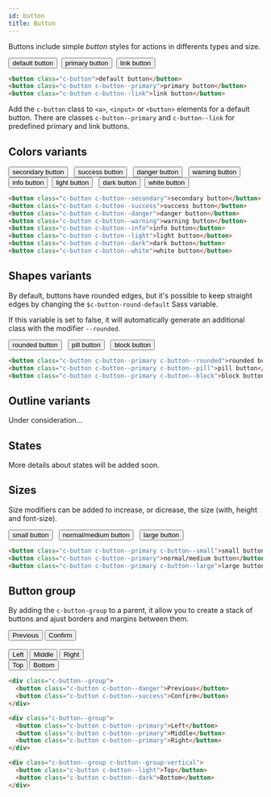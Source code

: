```yaml
---
id: button
title: Button
---
```



Buttons include simple _button_ styles for actions in differents types and size.

<Example>
  <button className="c-button">default button</button>&nbsp;
  <button className="c-button c-button--primary">primary button</button>&nbsp;
  <button className="c-button c-button--link">link button</button>
</Example>

```html
<button class="c-button">default button</button>
<button class="c-button c-button--primary">primary button</button>
<button class="c-button c-button--link">link button</button>
```

Add the `c-button` class to `<a>`, `<input>` or `<button>` elements for a
default button. There are classes `c-button--primary` and `c-button--link` for
predefined primary and link buttons.

## Colors variants

<Example>
  <button className="c-button c-button--secondary u-mb-3">
    secondary button
  </button>
  &nbsp;
  <button className="c-button c-button--success u-mb-3">success button</button>
  &nbsp;
  <button className="c-button c-button--danger u-mb-3">danger button</button>
  &nbsp;
  <button className="c-button c-button--warning u-mb-3">warning button</button>
  &nbsp;
  <button className="c-button c-button--info u-mb-3">info button</button>&nbsp;
  <button className="c-button c-button--light u-mb-3">light button</button>
  &nbsp;
  <button className="c-button c-button--dark u-mb-3">dark button</button>&nbsp;
  <button className="c-button c-button--white u-mb-3">white button</button>
</Example>

```html
<button class="c-button c-button--secondary">secondary button</button>
<button class="c-button c-button--success">success button</button>
<button class="c-button c-button--danger">danger button</button>
<button class="c-button c-button--warning">warning button</button>
<button class="c-button c-button--info">info button</button>
<button class="c-button c-button--light">light button</button>
<button class="c-button c-button--dark">dark button</button>
<button class="c-button c-button--white">white button</button>
```

## Shapes variants

By default, buttons have rounded edges, but it's possible to keep straight edges
by changing the `$c-button-round-default` Sass variable.

If this variable is set to false, it will automatically generate an additional
class with the modifier `--rounded`.

<Example>
  <button className="c-button c-button--primary c-button--rounded">
    rounded button
  </button>
  &nbsp;
  <button className="c-button c-button--primary c-button--pill">
    pill button
  </button>
  &nbsp;
  <button className="c-button c-button--primary c-button--block u-mt-3">
    block button
  </button>
</Example>

<!-- prettier-ignore-start -->
```html
<button class="c-button c-button--primary c-button--rounded">rounded button</button>
<button class="c-button c-button--primary c-button--pill">pill button</button>
<button class="c-button c-button--primary c-button--block">block button</button>
```
<!-- prettier-ignore-end -->

## Outline variants

Under consideration...

## States

More details about states will be added soon.

## Sizes

Size modifiers can be added to increase, or dicrease, the size (with, height and
font-size).

<Example>
  <button className="c-button c-button--primary c-button--small">
    small button
  </button>
  &nbsp;
  <button className="c-button c-button--primary">normal/medium button</button>
  &nbsp;
  <button className="c-button c-button--primary c-button--large">
    large button
  </button>
</Example>

```html
<button class="c-button c-button--primary c-button--small">small button</button>
<button class="c-button c-button--primary">normal/medium button</button>
<button class="c-button c-button--primary c-button--large">large button</button>
```

## Button group

By adding the `c-button-group` to a parent, it allow you to create a stack of
buttons and ajust borders and margins between them.

<Example>
  <div className="u-mb-2" style={{ width: '100%' }}>
    <div className="c-button--group">
      <button className="c-button c-button--danger">Previous</button>
      <button className="c-button c-button--success">Confirm</button>
    </div>
    &nbsp;
    <div className="c-button--group">
      <button className="c-button c-button--primary">Left</button>
      <button className="c-button c-button--primary">Middle</button>
      <button className="c-button c-button--primary">Right</button>
    </div>
  </div>
  <div className="c-button--group c-button--group-vertical">
    <button className="c-button c-button--light">Top</button>
    <button className="c-button c-button--dark">Bottom</button>
  </div>
</Example>

```html
<div class="c-button--group">
  <button class="c-button c-button--danger">Previous</button>
  <button class="c-button c-button--success">Confirm</button>
</div>

<div class="c-button--group">
  <button class="c-button c-button--primary">Left</button>
  <button class="c-button c-button--primary">Middle</button>
  <button class="c-button c-button--primary">Right</button>
</div>

<div class="c-button--group c-button--group-vertical">
  <button class="c-button c-button--light">Top</button>
  <button class="c-button c-button--dark">Bottom</button>
</div>
```
